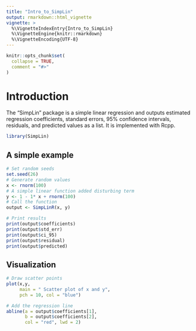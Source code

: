 ```yaml
---
title: "Intro_to_SimpLin"
output: rmarkdown::html_vignette
vignette: >
  %\VignetteIndexEntry{Intro_to_SimpLin}
  %\VignetteEngine{knitr::rmarkdown}
  %\VignetteEncoding{UTF-8}
---
```


```r
knitr::opts_chunk$set(
  collapse = TRUE,
  comment = "#>"
)
```

# Introduction
The "SimpLin" package is a simple linear regression and outputs estimated regression coefficients, standard errors, $95\%$ confidence intervals, residuals, and predicted values as a list. It is implemented with Rcpp.

```r
library(SimpLin)
```

## A simple example
```r
# Set random seeds
set.seed(26)
# Generate random values
x <- rnorm(100)
# A simple linear function added disturbing term
y <- 1 - 1* x + rnorm(100)
# Call the function
output <- SimpLinR(x, y)

# Print results
print(output$coefficients)
print(output$std_err)
print(output$ci_95)
print(output$residual)
print(output$predicted)
```

## Visualization
```r
# Draw scatter points
plot(x,y,  
     main = " Scatter plot of x and y",
     pch = 10, col = "blue")

# Add the regression line
abline(a = output$coefficients[1],
       b = output$coefficients[2],
       col = "red", lwd = 2)

```




